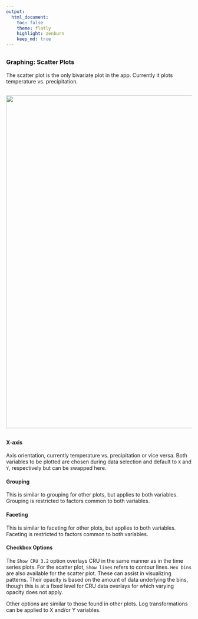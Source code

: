 ```yaml
---
output:
  html_document:
    toc: false
    theme: flatly
    highlight: zenburn
    keep_md: true
---
```


##
##
### Graphing: Scatter Plots
The scatter plot is the only bivariate plot in the app. Currently it plots temperature vs. precipitation.

##
<img class="centered" src="img/plotSC_example_1_black.png" width="900"/>

##

#### X-axis
Axis orientation, currently temperature vs. precipitation or vice versa.
Both variables to be plotted are chosen during data selection and default to `X` and `Y`, respectively but can be swapped here.

#### Grouping
This is similar to grouping for other plots, but applies to both variables.
Grouping is restricted to factors common to both variables.

#### Faceting
This is similar to faceting for other plots, but applies to both variables.
Faceting is restricted to factors common to both variables.

#### Checkbox Options
The `Show CRU 3.2` option overlays CRU in the same manner as in the time series plots.
For the scatter plot, `Show lines` refers to contour lines.
`Hex bins` are also available for the scatter plot. These can assist in visualizing patterns.
Their opacity is based on the amount of data underlying the bins, though this is at a fixed level for CRU data overlays for which varying opacity does not apply.

Other options are similar to those found in other plots.
Log transformations can be applied to X and/or Y variables.

